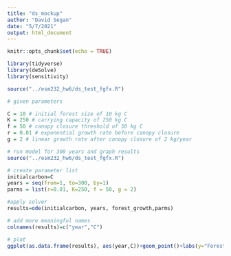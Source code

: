 ```yaml
---
title: "ds_mockup"
author: "David Segan"
date: "5/7/2021"
output: html_document
---
```


```r
knitr::opts_chunk$set(echo = TRUE)

library(tidyverse)
library(deSolve)
library(sensitivity)
```

```r
source("../esm232_hw6/ds_test_fgfx.R")

# given parameters

C = 10 # initial forest size of 10 kg C
K = 250 # carrying capacity of 250 kg C
f = 50 # canopy closure threshold of 50 kg C
r = 0.01 # exponential growth rate before canopy closure
g = 2 # linear growth rate after canopy closure of 2 kg/year

```

```r
# run model for 300 years and graph results
source("../esm232_hw6/ds_test_fgfx.R")

# create parameter list
initialcarbon=C
years = seq(from=1, to=300, by=1)
parms = list(r=0.01, K=250, f = 50, g = 2)

#apply solver
results=ode(initialcarbon, years, forest_growth,parms)

# add more meaningful names
colnames(results)=c("year","C")

# plot
ggplot(as.data.frame(results), aes(year,C))+geom_point()+labs(y="Forest Carbon (kg)", x="Year")
```

